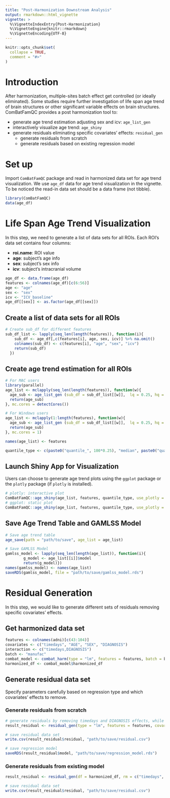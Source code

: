 ```yaml
---
title: "Post-Harmonization Downstream Analysis"
output: rmarkdown::html_vignette
vignette: >
  %\VignetteIndexEntry{Post-Harmonization}
  %\VignetteEngine{knitr::rmarkdown}
  %\VignetteEncoding{UTF-8}
---
```


```r
knitr::opts_chunk$set(
  collapse = TRUE,
  comment = "#>"
)
```

# Introduction

After harmonization, multiple-sites batch effect get controlled (or ideally eliminated). Some studies require further investigation of life span age trend of brain structures or other significant variable effects on brain structures. ComBatFamQC provides a post harmonization tool to:

-   generate age trend estimation adjusting sex and icv: `age_list_gen`
-   interactively visualize age trend: `age_shiny`
-   generate residuals eliminating specific covariates' effects: `residual_gen`
    -   generate residuals from scratch
    -   generate residuals based on existing regression model

# Set up

Import `ComBatFamQC` package and read in harmonized data set for age trend visualization. We use `age_df` data for age trend visualization in the vignette. To be noticed the read-in data set should be a data frame (not tibble). 
 
```r
library(ComBatFamQC)
data(age_df)
```

# Life Span Age Trend Visualization

In this step, we need to generate a list of data sets for all ROIs. Each ROI's data set contains four columns:

-   **roi.name**: ROI value
-   **age**: subject's age info
-   **sex**: subject's sex info
-   **icv**: subject's intracranial volume

```r
age_df <- data.frame(age_df)
features <- colnames(age_df)[c(6:56)]
age <- "age"
sex <- "sex"
icv <- "ICV_baseline"
age_df[[sex]] <- as.factor(age_df[[sex]])
```

## Create a list of data sets for all ROIs

```r
# Create sub_df for different features
sub_df_list <- lapply(seq_len(length(features)), function(i){
    sub_df <- age_df[,c(features[i], age, sex, icv)] %>% na.omit()
    colnames(sub_df) <- c(features[i], "age", "sex", "icv")
    return(sub_df)
  })
```

## Create age trend estimation for all ROIs

```r
# For MAC users
library(parallel)
age_list <- mclapply(seq_len(length(features)), function(w){
  age_sub <- age_list_gen (sub_df = sub_df_list[[w]],  lq = 0.25, hq = 0.75)
  return(age_sub)
}, mc.cores = detectCores()) 

# For Windows users
age_list <- mclapply(1:length(features), function(w){
  age_sub <- age_list_gen (sub_df = sub_df_list[[w]],  lq = 0.25, hq = 0.75)
  return(age_sub)
}, mc.cores = 1) 

names(age_list) <- features

quantile_type <- c(paste0("quantile_", 100*0.25), "median", paste0("quantile_", 100*0.75))
```

## Launch Shiny App for Visualization

Users can choose to generate age trend plots using the `ggplot` package or the `plotly` package (if `plotly` is installed).

```r
# plotly: interactive plot
ComBatFamQC::age_shiny(age_list, features, quantile_type, use_plotly = TRUE)
# ggplot: static plot
ComBatFamQC::age_shiny(age_list, features, quantile_type, use_plotly = FALSE)
```

## Save Age Trend Table and GAMLSS Model

```r
# Save age trend table
age_save(path = "path/to/save", age_list = age_list)

# Save GAMLSS Model
gamlss_model <- lapply(seq_len(length(age_list)), function(i){
        g_model <- age_list[[i]]$model
        return(g_model)})
names(gamlss_model) <- names(age_list)
saveRDS(gamlss_model, file = "path/to/save/gamlss_model.rds")
```

# Residual Generation

In this step, we would like to generate different sets of residuals removing specific covariates' effects.

## Get harmonized data set
```r
features <- colnames(adni)[c(43:104)]
covariates <- c("timedays", "AGE", "SEX", "DIAGNOSIS")
interaction <- c("timedays,DIAGNOSIS")
batch <- "manufac"
combat_model <- combat_harm(type = "lm", features = features, batch = batch, covariates = covariates, interaction = interaction, smooth = NULL, random = NULL, df = adni)
harmonized_df <- combat_model$harmonized_df
```

## Generate residual data set

Specify parameters carefully based on regression type and which covariates' effects to remove.

### Generate residuals from scratch
```r
# generate residuals by removing timedays and DIAGNOSIS effects, while preserving AGE and SEX effects.
result_residual <- residual_gen(type = "lm", features = features, covariates = covariates, interaction = interaction, smooth = NULL, df = harmonized_df, rm = c("timedays", "DIAGNOSIS"))

# save residual data set
write.csv(result_residual$residual, "path/to/save/residual.csv")

# save regression model
saveRDS(result_residual$model, "path/to/save/regression_model.rds")
```

### Generate residuals from existing model
```r
result_residual <- residual_gen(df = harmonized_df, rm = c("timedays", "DIAGNOSIS"), model = TRUE, model_path = "path/to/save/regression_model.rds")

# save residual data set
write.csv(result_residual$residual, "path/to/save/residual.csv")
```
